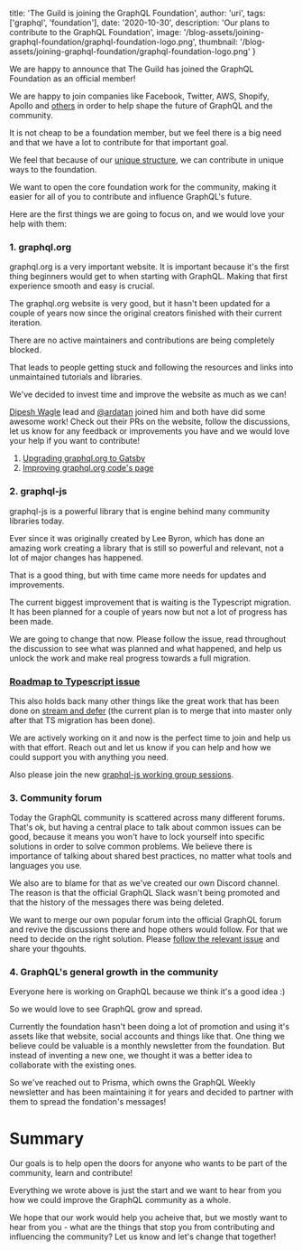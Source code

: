 
  title: 'The Guild is joining the GraphQL Foundation',
  author: 'uri',
  tags: ['graphql', 'foundation'],
  date: '2020-10-30',
  description: 'Our plans to contribute to the GraphQL Foundation',
  image: '/blog-assets/joining-graphql-foundation/graphql-foundation-logo.png',
  thumbnail:
    '/blog-assets/joining-graphql-foundation/graphql-foundation-logo.png'
}


We are happy to announce that The Guild has joined the GraphQL Foundation as an official member!

We are happy to join companies like Facebook, Twitter, AWS, Shopify, Apollo and [others](https://foundation.graphql.org/members/) in order to help shape the future of GraphQL and the community.

It is not cheap to be a foundation member, but we feel there is a big need and that we have a lot to contribute for that important goal.

We feel that because of our [unique structure](https://the-guild.dev/about-us), we can contribute in unique ways to the foundation.

We want to open the core foundation work for the community, making it easier for all of you to contribute and influence GraphQL's future.

Here are the first things we are going to focus on, and we would love your help with them:

### 1. graphql.org

graphql.org is a very important website.
It is important because it's the first thing beginners would get to when starting with GraphQL.
Making that first experience smooth and easy is crucial.

The graphql.org website is very good, but it hasn't been updated for a couple of years now since the original creators
finished with their current iteration.

There are no active maintainers and contributions are being completely blocked.

That leads to people getting stuck and following the resources and links into unmaintained tutorials and libraries.

We've decided to invest time and improve the website as much as we can!

[Dipesh Wagle](https://github.com/Dipeshwagle) lead and [@ardatan](https://github.com/ardatan) joined him and both have did some awesome work!
Check out their PRs on the website, follow the discussions, let us know for any feedback or improvements you have
and we would love your help if you want to contribute!

1. [Upgrading graphql.org to Gatsby](https://github.com/graphql/graphql.github.io/pull/938)
2. [Improving graphql.org code's page](https://github.com/graphql/graphql.github.io/pull/936)

### 2. graphql-js

graphql-js is a powerful library that is engine behind many community libraries today.

Ever since it was originally created by Lee Byron, which has done an amazing work creating a library that is still so powerful and relevant,
not a lot of major changes has happened.

That is a good thing, but with time came more needs for updates and improvements.

The current biggest improvement that is waiting is the Typescript migration.
It has been planned for a couple of years now but not a lot of progress has been made.

We are going to change that now.
Please follow the issue, read throughout the discussion to see what was planned and what happened, and help us
unlock the work and make real progress towards a full migration.

### [Roadmap to Typescript issue](https://github.com/graphql/graphql-js/issues/2104)

This also holds back many other things like the great work that has been done on [stream and defer](https://github.com/graphql/graphql-js/pull/2319)
(the current plan is to merge that into master only after that TS migration has been done).

We are actively working on it and now is the perfect time to join and help us with that effort.
Reach out and let us know if you can help and how we could support you with anything you need.

Also please join the new [graphql-js working group sessions](https://github.com/graphql/graphql-js-wg).

### 3. Community forum

Today the GraphQL community is scattered across many different forums.
That's ok, but having a central place to talk about common issues can be good, because it means you won't have to lock yourself
into specific solutions in order to solve common problems.
We believe there is importance of talking about shared best practices, no matter what tools and languages you use.

We also are to blame for that as we've created our own Discord channel.
The reason is that the official GraphQL Slack wasn't being promoted and that the history of the messages there was being deleted.

We want to merge our own popular forum into the official GraphQL forum and revive the discussions there and hope others would follow.
For that we need to decide on the right solution.
Please [follow the relevant issue](https://github.com/graphql/foundation/issues/21) and share your thgouhts.

### 4. GraphQL's general growth in the community

Everyone here is working on GraphQL because we think it's a good idea :)

So we would love to see GraphQL grow and spread.

Currently the foundation hasn't been doing a lot of promotion and using it's assets like that website, social accounts and things like that.
One thing we believe could be valuable is a monthly newsletter from the foundation.
But instead of inventing a new one, we thought it was a better idea to collaborate with the existing ones.

So we've reached out to Prisma, which owns the GraphQL Weekly newsletter and has been maintaining it for years and decided to partner with them to spread the fondation's messages!

# Summary

Our goals is to help open the doors for anyone who wants to be part of the community, learn and contribute!

Everything we wrote above is just the start and we want to hear from you how we could improve the GraphQL community as a whole.

We hope that our work would help you acheive that, but we mostly want to hear from you -
what are the things that stop you from contributing and influencing the community?
Let us know and let's change that together!
